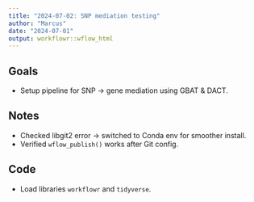 ```yaml
---
title: "2024-07-02: SNP mediation testing"
author: "Marcus"
date: "2024-07-01"
output: workflowr::wflow_html
---
```


## Goals

- Setup pipeline for SNP → gene mediation using GBAT & DACT.

## Notes

- Checked libgit2 error → switched to Conda env for smoother install.
- Verified `wflow_publish()` works after Git config.

## Code

- Load libraries `workflowr` and `tidyverse`.
